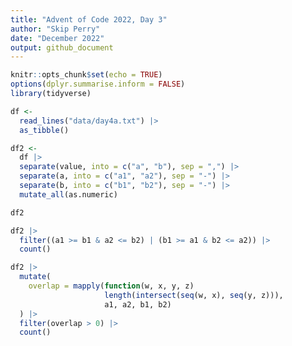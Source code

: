 ```yaml
---
title: "Advent of Code 2022, Day 3"
author: "Skip Perry"
date: "December 2022"
output: github_document
---
```


```r
knitr::opts_chunk$set(echo = TRUE)
options(dplyr.summarise.inform = FALSE)
library(tidyverse)
```

```r
df <- 
  read_lines("data/day4a.txt") |> 
  as_tibble()
```

```r
df2 <- 
  df |> 
  separate(value, into = c("a", "b"), sep = ",") |> 
  separate(a, into = c("a1", "a2"), sep = "-") |> 
  separate(b, into = c("b1", "b2"), sep = "-") |> 
  mutate_all(as.numeric)

df2

df2 |> 
  filter((a1 >= b1 & a2 <= b2) | (b1 >= a1 & b2 <= a2)) |> 
  count()
```

```r
df2 |> 
  mutate(
    overlap = mapply(function(w, x, y, z) 
                     length(intersect(seq(w, x), seq(y, z))),
                     a1, a2, b1, b2)
  ) |> 
  filter(overlap > 0) |> 
  count()
```

